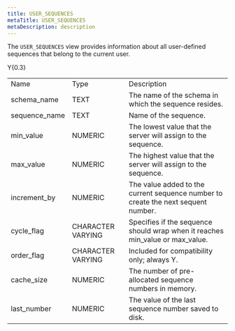 ```yaml
---
title: USER_SEQUENCES
metaTitle: USER_SEQUENCES
metaDescription: description
---
```


The `USER_SEQUENCES` view provides information about all user-defined
sequences that belong to the current user.

<div class="tabularcolumns">

Y{0.3}

</div>

|                |                   |                                                                                   |
| -------------- | ----------------- | --------------------------------------------------------------------------------- |
| Name           | Type              | Description                                                                       |
| schema\_name   | TEXT              | The name of the schema in which the sequence resides.                             |
| sequence\_name | TEXT              | Name of the sequence.                                                             |
| min\_value     | NUMERIC           | The lowest value that the server will assign to the sequence.                     |
| max\_value     | NUMERIC           | The highest value that the server will assign to the sequence.                    |
| increment\_by  | NUMERIC           | The value added to the current sequence number to create the next sequent number. |
| cycle\_flag    | CHARACTER VARYING | Specifies if the sequence should wrap when it reaches min\_value or max\_value.   |
| order\_flag    | CHARACTER VARYING | Included for compatibility only; always Y.                                        |
| cache\_size    | NUMERIC           | The number of pre-allocated sequence numbers in memory.                           |
| last\_number   | NUMERIC           | The value of the last sequence number saved to disk.                              |
